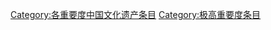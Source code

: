 {{Wikipedia category}}
{{emptycat}}
{{catmore1|[[Wikipedia:中国文化遗产专题|Wikipedia:中国文化遗产专题]]}}
{{Articles by Importance| topic=中国文化遗产 | importance= }}
{{Articles by Quality|topic=中国文化遗产 |quality=}}

{{CategoryTOC}}

[[Category:各重要度中国文化遗产条目|Category:各重要度中国文化遗产条目]]
[[Category:极高重要度条目|Category:极高重要度条目]]